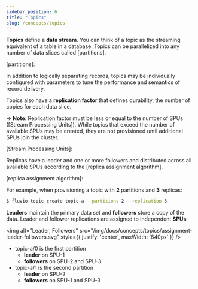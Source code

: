 ```yaml
---
sidebar_position: 6
title: "Topics"
slug: /concepts/topics
---
```


**Topics** define a **data stream**. You can think of a topic as the streaming equivalent of a table in a database. Topics can be parallelized into any number of data slices called [partitions].

[partitions]:

In addition to logically separating records, topics may be individually configured
with parameters to tune the performance and semantics of record delivery.

Topics also have a **replication factor** that defines durability, the number of copies for each data slice.

-> **Note**: Replication factor must be less or equal to the number of SPUs ([Stream Processing Units]).  While topics that exceed the number of available SPUs may be created, they are not provisioned until additional SPUs join the cluster.

[Stream Processing Units]:

Replicas have a leader and one or more followers and distributed across all available SPUs according to the [replica assignment algorithm].

[replica assignment algorithm]:

For example, when provisioning a topic with **2** partitions and **3** replicas:

```bash
$ fluvio topic create topic-a --partitions 2 --replication 3
```

**Leaders** maintain the primary data set and **followers** store a copy of the data. Leader and follower replications are assigned to independent **SPUs**:

<img
  alt="Leader, Followers"
  src="/img/docs/concepts/topics/assignment-leader-followers.svg"
  style={{ justify: 'center', maxWidth: '640px' }}
/>

* topic-a/0 is the first partition
    * **leader** on SPU-1
    * **followers** on SPU-2 and SPU-3
* topic-a/1 is the second partition
    * **leader** on SPU-2
    * **followers** on SPU-1 and SPU-3
